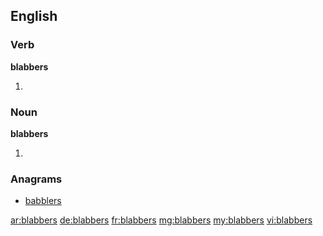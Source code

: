 ==English==

===Verb===
'''blabbers'''

# {{third-person singular of|[[blabber]]}}

===Noun===
'''blabbers'''
# {{plural of|[[blabber]]}}

===Anagrams===
* [[babblers#English|babblers]]

[[ar:blabbers]]
[[de:blabbers]]
[[fr:blabbers]]
[[mg:blabbers]]
[[my:blabbers]]
[[vi:blabbers]]